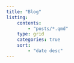 ```yaml
---
title: "Blog"
listing:
    contents:
        - "posts/*.qmd"
    type: grid
    categories: true
    sort: 
        - "date desc"
---
```



